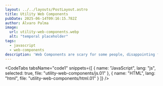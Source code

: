 ```yaml
---
layout: ../../layouts/PostLayout.astro
title: Utility Web Components
pubDate: 2025-06-14T09:16:15.782Z
author: Álvaro Palma
image:
  url: utility-web-components.webp
  alt: "temporal placeholder"
tags:
  - javascript
  - web-components
description: 'Web Components are scary for some people, disappointing for some others and even "the React killer" for a handful of us. What if we shift the mental model?'
---
```



<CodeTabs tabsName="code1" snippets={[
  {
    name: "JavaScript",
    lang: "js",
    selected: true,
    file: "utility-web-components/js.01"
  },
  {
    name: "HTML",
    lang: "html",
    file: "utility-web-components/html.01"
  }
]} />